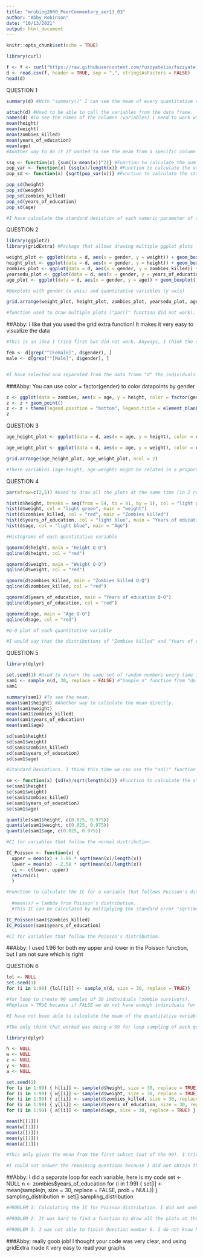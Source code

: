 ```yaml
---
title: "mrubiog2000_PeerCommentary_aer13_03"
author: "Abby_Robinson"
date: "10/13/2021"
output: html_document
---
```


```r
knitr::opts_chunk$set(echo = TRUE)
```


```r
library(curl)

f <- f <- curl("https://raw.githubusercontent.com/fuzzyatelin/fuzzyatelin.github.io/master/AN588_Fall21/zombies.csv")
d <- read.csv(f, header = TRUE, sep = ",", stringsAsFactors = FALSE)
head(d)

```

QUESTION 1

```r
summary(d) #With "summary()" I can see the mean of every quantitative value from the whole population.

attach(d) #Used to be able to call the variables from the data frame.
names(d) #To see the names of the columns (variables) I need to work with.
mean(height)
mean(weight)
mean(zombies_killed)
mean(years_of_education)
mean(age)
#Another way to do it If wanted to see the mean from a specific column (variable).

ssq <- function(x) {sum((x-mean(x))^2)} #Function to calculate the sum of squares.
pop_var <- function(x) {ssq(x)/length(x)} #Function to calculate the variance of the population (note it is divided by "n" instead of by "n-1")
pop_sd <- function(x) {sqrt(pop_var(x))} #Function to calculate the standard deviation of the population.

pop_sd(height)
pop_sd(weight)
pop_sd(zombies_killed)
pop_sd(years_of_education)
pop_sd(age)

#I have calculate the standard deviation of each numeric parameter of the population with the function above. I do not know if there is any function/way to directly apply a function only to numeric values from a data frame, so I did it individually.

```

QUESTION 2

```r

library(ggplot2)
library(gridExtra) #Package that allows drawing multiple ggplot plots

weight_plot <- ggplot(data = d, aes(x = gender, y = weight)) + geom_boxplot()
height_plot <- ggplot(data = d, aes(x = gender, y = height)) + geom_boxplot()
zombies_plot <- ggplot(data = d, aes(x = gender, y = zombies_killed)) + geom_boxplot()
yearsedu_plot <- ggplot(data = d, aes(x = gender, y = years_of_education)) + geom_boxplot()
age_plot <- ggplot(data = d, aes(x = gender, y = age)) + geom_boxplot()

#Boxplots with gender (x axis) and quantitative variables (y axis)

grid.arrange(weight_plot, height_plot, zombies_plot, yearsedu_plot, age_plot, ncol=3)

#function used to draw multiple plots ("par()" function did not work).

```
##Abby: I like that you used the grid extra function! It makes it very easy to visualize the data 

```r
#This is an idea I tried first but did not work. Anyways, I think the structure may be useful (selecting only "female" and "male" data from the data frame).

fem <- d[grep("^[Female]", d$gender), ] 
male <- d[grep("^[Male]", d$gender), ] 


#I have selected and separated from the data frame "d" the individuals whose gender is "female" and "male". I tried at first without the "^" but it did not work so I wrote it although I do not know what does it exactly do.
```

###Abby: You can use color = factor(gender) to color datapoints by gender 

```r
z <- ggplot(data = zombies, aes(x = age, y = height, color = factor(gender)))
z <- z + geom_point()
z <- z + theme(legend.position = "bottom", legend.title = element_blank())  
z
```

QUESTION 3

```r

age_height_plot <- ggplot(data = d, aes(x = age, y = height), color = cyl) + geom_point()

age_weight_plot <- ggplot(data = d, aes(x = age, y = weight), color = cyl) + geom_point()

grid.arrange(age_height_plot, age_weight_plot, ncol = 2)

#These variables (age-height, age-weight) might be related in a proportional way (they in/decrease at the same time), but in the age-weight plot there is more dispersion. Anyways, I do not know if there is a way to calculate "R^2" in R

```

QUESTION 4 

```r
par(mfrow=c(2,5)) #Used to draw all the plots at the same time (in 2 rows and 5 columns)

hist(d$height, breaks = seq(from = 54, to = 81, by = 1), col = "light green", main = "Height")
hist(d$weight, col = "light green", main = "weight")
hist(d$zombies_killed, col = "red", main = "Zombies killed")
hist(d$years_of_education, col = "light blue", main = "Years of education")
hist(d$age, col = "light blue", main = "Age")

#Histograms of each quantitative variable

qqnorm(d$height, main = "Height Q-Q")
qqline(d$height, col = "red")

qqnorm(d$weight, main = "Weight Q-Q")
qqline(d$weight, col = "red")

qqnorm(d$zombies_killed, main = "Zombies killed Q-Q")
qqline(d$zombies_killed, col = "red")

qqnorm(d$years_of_education, main = "Years of education Q-Q")
qqline(d$years_of_education, col = "red")

qqnorm(d$age, main = "Age Q-Q")
qqline(d$age, col = "red")

#Q-Q plot of each quantitative variable

#I would say that the distributions of "Zombies killed" and "Years of education" are not normal because the data in the Q-Q plot does not match with the line. The shape of their distribution matches with the Poisson distribution (and it seems logic because they are discrete variables that are counted)

```

QUESTION 5

```r
library(dplyr)

set.seed(1) #Used to return the same set of random numbers every time I run the code.
sam1 <- sample_n(d, 30, replace = FALSE) #"Sample_n" function from "dplyr" package allow to randomly select samples from a data frame. I tried to use the "Sample" but id did not work.
sam1

summary(sam1) #To see the mean.
mean(sam1$height) #Another way to calculate the mean directly.
mean(sam1$weight)
mean(sam1$zombies_killed)
mean(sam1$years_of_education)
mean(sam1$age)

sd(sam1$height)
sd(sam1$weight)
sd(sam1$zombies_killed)
sd(sam1$years_of_education)
sd(sam1$age)

#Standard Deviations. I think this time we can use the "sd()" function because we are studying a sample. In QUESTION 1 I think we could not because we were studying the whole population.

se <- function(x) {sd(x)/sqrt(length(x))} #Function to calculate the standard error.
se(sam1$height)
se(sam1$weight)
se(sam1$zombies_killed)
se(sam1$years_of_education)
se(sam1$age)

quantile(sam1$height, c(0.025, 0.975)) 
quantile(sam1$weight, c(0.025, 0.975))
quantile(sam1$age, c(0.025, 0.975)) 

#CI for variables that follow the normal distribution.

IC_Poisson <- function(x) {
  upper = mean(x) + 1.96 * sqrt(mean(x)/length(x))
  lower = mean(x) - 2.58 * sqrt(mean(x)/length(x))
  ci <- c(lower, upper)
  return(ci)
  }

#Function to calculate the IC for a variable that follows Poisson's distribution.
  
  #mean(x) = lambda from Poisson's distribution.
  #This IC can be calculated by multiplying the standard error "sqrt(mean(x)/lenght(x))" by "z*(α/2)" which is 1.96 or 2.58 (I do not understand where these numbers comes from, but when I googled it those were the ones that always appeared).

IC_Poisson(sam1$zombies_killed)
IC_Poisson(sam1$years_of_education)

#CI for variables that follow the Poisson's distribution.

```
##Abby: I used 1.96 for both my upper and lower in the Poisson function, but I am not sure which is right 

QUESTION 6

```r

lol <- NULL
set.seed(1)
for (i in 1:99) {lol[[i]] <- sample_n(d, size = 30, replace = TRUE)}

#for loop to create 99 samples of 30 individuals (zombie survivors).
#Replace = TRUE because if FALSE we do not have enough individuals for 99 samples of 30.

```

```r

#I have not been able to calculate the mean of the quantitative variables from the 99 for loop: I do not know how to just do the mean of the variables I want, because the "$" option did not work. I also try to include the mean calculation within the for loop but it did not work either. The book and google did not help either.

#The only think that worked was doing a 99 for loop sampling of each quantitative variable. However, I could not find a way to calculate the mean of each of the 99 subsets.

library(dplyr)

h <- NULL
w <- NULL
z <- NULL
y <- NULL
a <- NULL

set.seed(1)
for (i in 1:99) { h[[i]] <- sample(d$height, size = 30, replace = TRUE) }
for (i in 1:99) { w[[i]] <- sample(d$weight, size = 30, replace = TRUE) }
for (i in 1:99) { z[[i]] <- sample(d$zombies_killed, size = 30, replace = TRUE) }
for (i in 1:99) { y[[i]] <- sample(d$years_of_education, size = 30, replace = TRUE) }
for (i in 1:99) { a[[i]] <- sample(d$age, size = 30, replace = TRUE) }

mean(h[[1]])
mean(w[[1]])
mean(z[[1]])
mean(y[[1]])
mean(a[[1]])

#This only gives the mean from the first subset (out of the 99). I tried the "[[1:99]]" structure but it did not work either.

#I could not answer the remaining questions because I did not obtain the means or the standard variation. I will wait to peer commentary to see if my partners can help me with this (really annoying) problem :)

```

##Abby: I did a separate loop for each variable, here is my code
set <- NULL
n <- zombies$years_of_education
for (i in 1:99) {
    set[i] <- mean(sample(n, size = 30, replace = FALSE, prob = NULL))
}
sampling_distribution <- set[]
sampling_distribution

```r
#PROBLEM 1: Calculating the IC for Poisson distribution. I did not understand why I had to use a different method from the Normal distribution. "SOLUTION" The way I discovered in Google worked (I think) but I did not fully understood it.

#PROBLEM 2: It was hard to find a function to draw all the plots at the same time. SOLUTION: I googled it and finally discovered one.

#PROBLEM 3: I was not able to finish Question number 6. I do not know how to apply different functions within the same loop or applying a function to only specific variables to a generated sample from a loop (or just selecting them).

```

###Abby: really goob job! I thought your code was very clear, and using gridExtra made it very easy to read your graphs 

